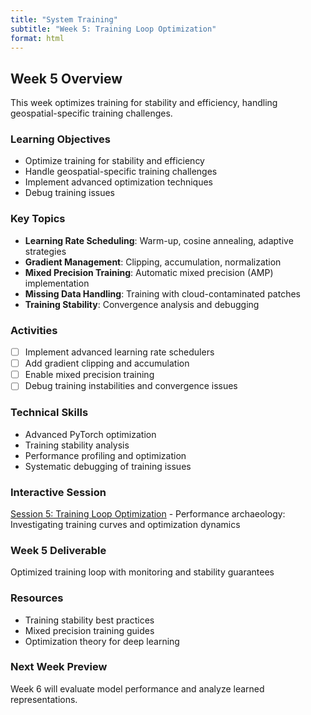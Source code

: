 ```yaml
---
title: "System Training"
subtitle: "Week 5: Training Loop Optimization"
format: html
---
```


## Week 5 Overview



This week optimizes training for stability and efficiency, handling geospatial-specific training challenges.

### Learning Objectives
- Optimize training for stability and efficiency
- Handle geospatial-specific training challenges
- Implement advanced optimization techniques
- Debug training issues

### Key Topics
- **Learning Rate Scheduling**: Warm-up, cosine annealing, adaptive strategies
- **Gradient Management**: Clipping, accumulation, normalization
- **Mixed Precision Training**: Automatic mixed precision (AMP) implementation
- **Missing Data Handling**: Training with cloud-contaminated patches
- **Training Stability**: Convergence analysis and debugging

### Activities
- [ ] Implement advanced learning rate schedulers
- [ ] Add gradient clipping and accumulation
- [ ] Enable mixed precision training
- [ ] Debug training instabilities and convergence issues

### Technical Skills
- Advanced PyTorch optimization
- Training stability analysis
- Performance profiling and optimization
- Systematic debugging of training issues

### Interactive Session
[Session 5: Training Loop Optimization](weekly-sessions/session5_training_loop.qmd) - Performance archaeology: Investigating training curves and optimization dynamics

### **Week 5 Deliverable**
Optimized training loop with monitoring and stability guarantees

### Resources
- Training stability best practices
- Mixed precision training guides
- Optimization theory for deep learning

### Next Week Preview
Week 6 will evaluate model performance and analyze learned representations.
